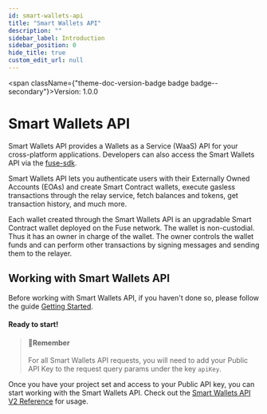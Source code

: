 ```yaml
---
id: smart-wallets-api
title: "Smart Wallets API"
description: ""
sidebar_label: Introduction
sidebar_position: 0
hide_title: true
custom_edit_url: null
---
```



<span className={"theme-doc-version-badge badge badge--secondary"}>Version: 1.0.0</span>

<h1 className={"openapi__heading"}>Smart Wallets API</h1>

Smart Wallets API provides a Wallets as a Service (WaaS) API for your cross-platform applications. Developers can also access the Smart Wallets API via the [fuse-sdk](/docs/developers/fuse-box/fuse-sdk/README.mdx).

Smart Wallets API lets you authenticate users with their Externally Owned Accounts (EOAs) and create Smart Contract wallets, execute gasless transactions through the relay service, fetch balances and tokens, get transaction history, and much more.

Each wallet created through the Smart Wallets API is an upgradable Smart Contract wallet deployed on the Fuse network. The wallet is non-custodial. Thus it has an owner in charge of the wallet. The owner controls the wallet funds and can perform other transactions by signing messages and sending them to the relayer.

## Working with Smart Wallets API

Before working with Smart Wallets API, if you haven't done so, please follow the guide [Getting Started](developers/getting-started.mdx).

#### Ready to start!

> #### 📘Remember
>
> For all Smart Wallets API requests, you will need to add your Public API Key to the request query params under the key `apiKey`.

Once you have your project set and access to your Public API key, you can start working with the Smart Wallets API. Check out the [Smart Wallets API V2 Reference](/docs/smart-wallets-api/auth) for usage.
